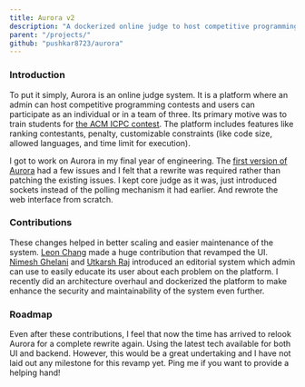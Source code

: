```yaml
---
title: Aurora v2
description: "A dockerized online judge to host competitive programming contests."
parent: "/projects/"
github: "pushkar8723/aurora"
---
```


### Introduction

To put it simply, Aurora is an online judge system. It is a platform where an admin
can host competitive programming contests and users can participate as an individual
or in a team of three. Its primary motive was to train students for 
[the ACM ICPC contest](https://en.wikipedia.org/wiki/International_Collegiate_Programming_Contest).
The platform includes features like ranking contestants, penalty, customizable constraints (like
code size, allowed languages, and time limit for execution).

I got to work on Aurora in my final year of engineering. The 
[first version of Aurora](https://github.com/kaustubh-karkare/aurora-online-judge)
had a few issues and I felt that a rewrite was required rather than patching the
existing issues. I kept core judge as it was, just introduced sockets instead of the
polling mechanism it had earlier. And rewrote the web interface from scratch.

### Contributions

These changes helped in better scaling and easier maintenance of the system. [Leon Chang](https://github.com/99leonchang)
made a huge contribution that revamped the UI. [Nimesh Ghelani](https://github.com/nims11) and
[Utkarsh Raj](https://github.com/utk1369) introduced an editorial system which admin can
use to easily educate its user about each problem on the platform. I recently did an
architecture overhaul and dockerized the platform to make enhance the security and 
maintainability of the system even further.

### Roadmap

Even after these contributions, I feel that now the time has arrived to relook Aurora for a
complete rewrite again. Using the latest tech available for both UI and backend. However,
this would be a great undertaking and I have not laid out any milestone for this revamp yet.
Ping me if you want to provide a helping hand!